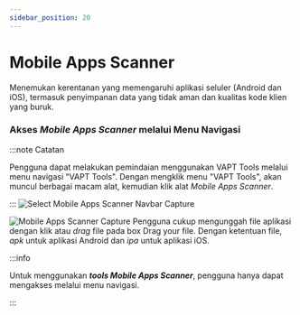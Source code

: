 ```yaml
---
sidebar_position: 20
---
```


# Mobile Apps Scanner
Menemukan kerentanan yang memengaruhi aplikasi seluler (Android dan iOS), termasuk penyimpanan data yang tidak aman dan kualitas kode klien yang buruk.

### Akses *Mobile Apps Scanner* melalui Menu Navigasi
:::note Catatan 

Pengguna dapat melakukan pemindaian menggunakan VAPT Tools melalui menu navigasi "VAPT Tools". Dengan mengklik menu "VAPT Tools", akan muncul berbagai macam alat, kemudian klik alat *Mobile Apps Scanner*.

:::
![Select Mobile Apps Scanner Navbar Capture](/img/capture/vapt_navbar/Select-mobile-scanner-navbar.png)

![Mobile Apps Scanner Capture](/img/capture/vapt_navbar/mobile-apps-scanner.png)
Pengguna cukup mengunggah file aplikasi dengan klik atau *drag* file pada box Drag your file. Dengan ketentuan file, *apk* untuk aplikasi Android dan *ipa* untuk aplikasi iOS.

:::info

Untuk menggunakan ***tools Mobile Apps Scanner***, pengguna hanya dapat mengakses melalui menu navigasi.

:::